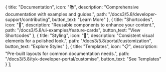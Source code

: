 
  {
    title: "Documentation",
    icon: "📚",
    description: "Comprehensive documentation with examples and guides.",
    path: "/docs3/5.8/developer-support/contributing",
    button_text: "Learn More"
  },
  {
    title: "Shortcodes",
    icon: "🧩",
    description: "Reusable components to enhance your content.",
    path: "/docs3/5.8/ui-examples/feature-cards",
    button_text: "View Shortcodes"
  },
  {
    title: "Styling",
    icon: "🎨",
    description: "Consistent visual elements for a polished look.",
    path: "/docs3/5.8/portal/customization",
    button_text: "Explore Styles"
  },
  {
    title: "Templates",
    icon: "📋",
    description: "Pre-built layouts for common documentation needs.",
    path: "/docs3/5.8/tyk-developer-portal/customise",
    button_text: "See Templates"
  }
];

<FeatureCards components={components} />
